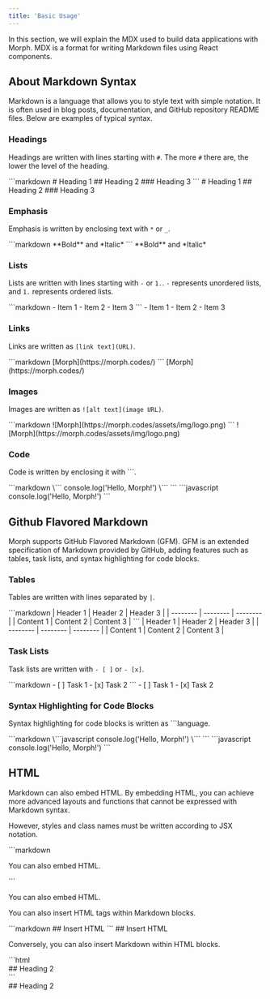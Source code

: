 ```yaml
---
title: 'Basic Usage'
---
```


In this section, we will explain the MDX used to build data applications with Morph. MDX is a format for writing Markdown files using React components.

## About Markdown Syntax

Markdown is a language that allows you to style text with simple notation. It is often used in blog posts, documentation, and GitHub repository README files. Below are examples of typical syntax.

### Headings

Headings are written with lines starting with `#`. The more `#` there are, the lower the level of the heading.

<Tabs>
  <Tab title="Code Example">
    ```markdown
    # Heading 1
    ## Heading 2
    ### Heading 3
    ```
  </Tab>
  <Tab title="Output">
    # Heading 1
    ## Heading 2
    ### Heading 3
  </Tab>
</Tabs>

### Emphasis

Emphasis is written by enclosing text with `*` or `_`.

<Tabs>
  <Tab title="Code Example">
    ```markdown
    **Bold** and *Italic*
    ```
  </Tab>
  <Tab title="Output">
    **Bold** and *Italic*
  </Tab>
</Tabs>

### Lists

Lists are written with lines starting with `-` or `1.`. `-` represents unordered lists, and `1.` represents ordered lists.

<Tabs>
  <Tab title="Code Example">
    ```markdown
    - Item 1
    - Item 2
    - Item 3
    ```
  </Tab>
  <Tab title="Output">
    - Item 1
    - Item 2
    - Item 3
  </Tab>
</Tabs>

### Links

Links are written as `[link text](URL)`.

<Tabs>
  <Tab title="Code Example">
    ```markdown
    [Morph](https://morph.codes/)
    ```
  </Tab>
  <Tab title="Output">
    [Morph](https://morph.codes/)
  </Tab>
</Tabs>

### Images

Images are written as `![alt text](image URL)`.

<Tabs>
  <Tab title="Code Example">
    ```markdown
    ![Morph](https://morph.codes/assets/img/logo.png)
    ```
  </Tab>
  <Tab title="Output">
    ![Morph](https://morph.codes/assets/img/logo.png)
  </Tab>
</Tabs>

### Code

Code is written by enclosing it with \`\`\`.

<Tabs>
  <Tab title="Code Example">
    ```markdown
    \```
    console.log('Hello, Morph!')
    \```
    ```
  </Tab>
  <Tab title="Output">
    ```javascript
    console.log('Hello, Morph!')
    ```
  </Tab>
</Tabs>

## Github Flavored Markdown

Morph supports GitHub Flavored Markdown (GFM). GFM is an extended specification of Markdown provided by GitHub, adding features such as tables, task lists, and syntax highlighting for code blocks.

### Tables

Tables are written with lines separated by `|`.

<Tabs>
  <Tab title="Code Example">
    ```markdown
    | Header 1 | Header 2 | Header 3 |
    | -------- | -------- | -------- |
    | Content 1 | Content 2 | Content 3 |
    ```
  </Tab>
  <Tab title="Output">
    | Header 1 | Header 2 | Header 3 |
    | -------- | -------- | -------- |
    | Content 1 | Content 2 | Content 3 |
  </Tab>
</Tabs>

### Task Lists

Task lists are written with `- [ ]` or `- [x]`.

<Tabs>
  <Tab title="Code Example">
    ```markdown
    - [ ] Task 1
    - [x] Task 2
    ```
  </Tab>
  <Tab title="Output">
    - [ ] Task 1
    - [x] Task 2
  </Tab>
</Tabs>

### Syntax Highlighting for Code Blocks

Syntax highlighting for code blocks is written as \`\`\`language.

<Tabs>
  <Tab title="Code Example">
    ```markdown
    \```javascript
    console.log('Hello, Morph!')
    \```
    ```
  </Tab>
  <Tab title="Output">
    ```javascript
    console.log('Hello, Morph!')
    ```
  </Tab>
</Tabs>

## HTML

Markdown can also embed HTML. By embedding HTML, you can achieve more advanced layouts and functions that cannot be expressed with Markdown syntax.

However, styles and class names must be written according to JSX notation.

<Tabs>
  <Tab title="Code Example">
    ```markdown
    <div className="rounded-lg" style={{backgroundColor: '#f0f0f0', padding: '16px'}}>
      <p>You can also embed HTML.</p>
    </div>
    ```
  </Tab>
  <Tab title="Output">
    <div className="rounded-lg" style={{backgroundColor: '#f0f0f0', padding: '16px'}}>
      <p>You can also embed HTML.</p>
    </div>
  </Tab>
</Tabs>

You can also insert HTML tags within Markdown blocks.

<Tabs>
  <Tab title="Code Example">
    ```markdown
    ## Insert <span style={{ color: 'pink' }}>HTML</span>
    ```
  </Tab>
  <Tab title="Output">
    ## Insert <span style={{ color: 'pink' }}>HTML</span>
  </Tab>
</Tabs>

Conversely, you can also insert Markdown within HTML blocks.

<Tabs>
  <Tab title="Code Example">
    ```html
    <div>
      ## Heading 2
    </div>
    ```
  </Tab>
  <Tab title="Output">
    <div style={{backgroundColor: '#f0f0f0', padding: '4px 8px'}}>
      ## Heading 2
    </div>
  </Tab>
</Tabs>